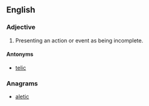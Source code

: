 {{wikipedia|telicity}}
==English==

===Adjective===
{{en-adj|more}}

# {{linguistics}} Presenting an action or event as being incomplete.

====Antonyms====
* [[telic]]

===Anagrams===
* [[aletic#English|aletic]]